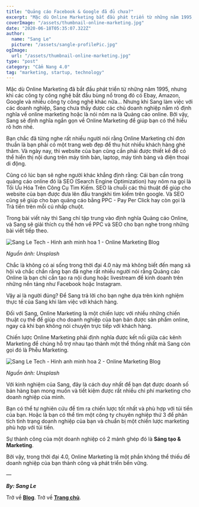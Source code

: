 ```yaml
---
title: "Quảng cáo Facebook & Google đã đủ chưa?"
excerpt: "Mặc dù Online Marketing bắt đầu phát triển từ những năm 1995, nhưng khi các công ty công nghệ bắt đầu bùng nổ trong đó có Ebay, Amazon, Google và nhiều công ty công nghệ khác nữa... Nhưng khi Sang làm việc với các doanh nghiệp, Sang chưa thấy được các chủ doanh nghiệp nắm rõ định nghĩa về Online Marketing hoặc nói nôm na là Quảng cáo Online.."
coverImage: "/assets/thumbnail-online-marketing.jpg"
date: "2020-06-18T05:35:07.322Z"
author:
  name: "Sang Le"
  picture: "/assets/sangle-profilePic.jpg"
ogImage:
  url: "/assets/thumbnail-online-marketing.jpg"
type: "post"
category: "Cẩm Nang 4.0"
tag: "marketing, startup, technology"
---
```


<Youtube videoId="nSUXXfYbxTg" />

Mặc dù Online Marketing đã bắt đầu phát triển từ những năm 1995, nhưng khi các công ty công nghệ bắt đầu bùng nổ trong đó có Ebay, Amazon, Google và nhiều công ty công nghệ khác nữa... Nhưng khi Sang làm việc với các doanh nghiệp, Sang chưa thấy được các chủ doanh nghiệp nắm rõ định nghĩa về online marketing hoặc là nói nôm na là Quảng cáo online. Bởi vậy, Sang sẽ định nghĩa ngắn gọn về Online Marketing để giúp bạn có thể hiểu rõ hơn nhé.

Bạn chắc đã từng nghe rất nhiều người nói rằng Online Marketing chỉ đơn thuần là bạn phải có một trang web đẹp để thu hút nhiều khách hàng ghé thăm. Và ngày nay, thì website của bạn cũng cần phải được thiết kế để có thể hiển thị nội dung trên máy tính bàn, laptop, máy tính bảng và điện thoại di động.

Cũng có lúc bạn sẽ nghe người khác khẳng định rằng: Cái bạn cần trong quảng cáo online đó là SEO (Search Engine Optimization) hay nôm na gọi là Tối Ưu Hóa Trên Công Cụ Tìm Kiếm. SEO là chuỗi các thủ thuật để giúp cho website của bạn được đưa lên đầu trangkhi tìm kiếm trên google. Và SEO cũng sẽ giúp cho bạn quảng cáo bằng PPC - Pay Per Click hay còn gọi là Trả tiền trên mỗi cú nhấp chuột.

Trong bài viết này thì Sang chỉ tập trung vào định nghĩa Quảng cáo Online, và Sang sẽ giải thích cụ thể hơn về PPC và SEO cho bạn nghe trong những bài viết tiếp theo.

<img
  src="https://res.cloudinary.com/sang-le-tech/image/upload/v1633074229/Galatek.io%20Website/Sangletech.com/galatekgame-37-38-39-0002_uqcvy0.jpg"
  className="rounded-lg"
  alt="Sang Le Tech - Hinh anh minh hoa 1 - Online Marketing Blog"
/>

_Nguồn ảnh: Unsplash_

Chắc là không có ai sống trong thời đại 4.0 này mà không biết đến mạng xã hội và chắc chắn rằng bạn đã nghe rất nhiều người nói rằng Quảng cáo Online là bạn chỉ cần tạo ra nội dung hoặc livestream để kinh doanh trên những nền tảng như Facebook hoặc Instagram.

Vậy ai là người đúng? Để Sang trả lời cho bạn nghe dựa trên kinh nghiệm thực tế của Sang khi làm việc với khách hàng.

Đối với Sang, Online Marketing là một chiến lược với nhiều những chiến thuật cụ thể để giúp cho doanh nghiệp của bạn bán được sản phẩm online, ngay cả khi bạn không nói chuyện trực tiếp với khách hàng.

Chiến lược Online Marketing phải định nghĩa được kết nối giữa các kênh Marketing để chúng hỗ trợ nhau tạo thành một thể thống nhất mà Sang còn gọi đó là Phễu Marketing.

<img
  src="https://res.cloudinary.com/sang-le-tech/image/upload/v1633074229/Galatek.io%20Website/Sangletech.com/istockphoto-893400370-612x612_vhvoew.jpg"
  className="rounded-lg"
  alt="Sang Le Tech - Hinh anh minh hoa 2 - Online Marketing Blog"
/>

_Nguồn ảnh: Unsplash_

Với kinh nghiệm của Sang, đây là cách duy nhất để bạn đạt được doanh số bán hàng bạn mong muốn và tiết kiệm được rất nhiều chi phí marketing cho doanh nghiệp của mình.

Bạn có thể tự nghiên cứu để tìm ra chiến lược tốt nhất và phù hợp với túi tiền của bạn. Hoặc là bạn có thể tìm một công ty chuyên nghiệp thứ 3 để phân tích tình trạng doanh nghiệp của bạn và chuẩn bị một chiến lược marketing phù hợp với túi tiền.

Sự thành công của một doanh nghiệp có 2 mảnh ghép đó là **Sáng tạo & Marketing**.

Bởi vậy, trong thời đại 4.0, Online Marketing là một phần không thể thiếu để doanh nghiệp của bạn thành công và phát triển bền vững.

—

_**By: Sang Le**_

Trở về [**Blog**](/blog).
Trở về [**Trang chủ**](/).
